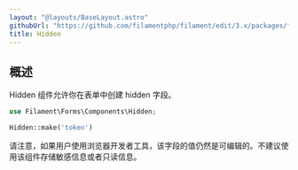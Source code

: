 ```yaml
---
layout: "@layouts/BaseLayout.astro"
githubUrl: "https://github.com/filamentphp/filament/edit/3.x/packages/forms/docs/03-fields/18-hidden.md"
title: Hidden
---
```


## 概述

Hidden 组件允许你在表单中创建 hidden 字段。

```php
use Filament\Forms\Components\Hidden;

Hidden::make('token')
```

请注意，如果用户使用浏览器开发者工具，该字段的值仍然是可编辑的。不建议使用该组件存储敏感信息或者只读信息。
